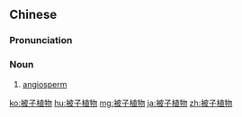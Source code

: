 ==Chinese==
{{zh-forms|type=112}}

===Pronunciation===
{{zh-pron
|m=bèizǐzhíwù
|c=pei5 zi2 zik6 mat6
|cat=n
}}

===Noun===
{{zh-noun}}

# {{lb|zh|botany}} [[angiosperm]]

[[ko:被子植物]]
[[hu:被子植物]]
[[mg:被子植物]]
[[ja:被子植物]]
[[zh:被子植物]]